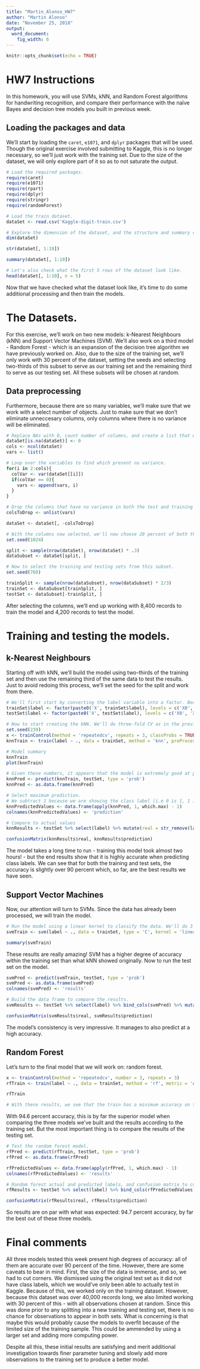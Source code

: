 ```yaml
---
title: "Martin_Alonso_HW7"
author: "Martin Alonso"
date: "November 25, 2018"
output: 
  word_document:
    fig_width: 6
---
```


```r
knitr::opts_chunk$set(echo = TRUE)
```

# HW7 Instructions
In this homework, you will use SVMs, kNN, and Random Forest algorithms for handwriting recognition, and compare their performance with the naïve Bayes and decision tree models you built in previous week.

## Loading the packages and data
We'll start by loading the `caret`, `e1071`, and `dplyr` packages that will be used. Though the original exercise involved submitting to Kaggle, this is no longer necessary, so we'll just work with the training set. 
Due to the size of the dataset, we will only explore part of it so as to not saturate the output. 

```r
# Load the required packages.
require(caret)
require(e1071)
require(rpart)
require(dplyr)
require(stringr)
require(randomForest)

# Load the train dataset. 
dataSet <- read.csv('Kaggle-digit-train.csv')

# Explore the dimension of the dataset, and the structure and summary of the first ten rows. 
dim(dataSet)

str(dataSet[, 1:10])

summary(dataSet[, 1:10])

# Let's also check what the first 5 rows of the dataset look like.
head(dataSet[, 1:10], n = 5)

```

Now that we have checked what the dataset look like, it's time to do some additional processing and then train the models. 

# The Datasets. 
For this exercise, we'll work on two new models: k-Nearest Neighbours (kNN) and Support Vector Machines (SVM). We'll also work on a third model - Random Forest - which is an expansion of the decision tree algorithm we have previously worked on. 
Also, due to the size of the training set, we'll only work with 30 percent of the dataset, setting the seeds and selecting two-thirds of this subset to serve as our training set and the remaining third to serve as our testing set. All these subsets will be chosen at random.  

## Data preprocessing
Furthermore, because there are so many variables, we'll make sure that we work with a select number of objects. Just to make sure that we don't eliminate unneccesary columns, only columns where there is no variance will be eliminated. 
```r
# Replace NAs with 0, count number of columns, and create a list that will populate the columns that sum 0. 
dataSet[is.na(dataSet)] <- 0
cols <- ncol(dataSet)
vars <- list()

# Loop over the variables to find which present no variance. 
for(i in 2:cols){
  colVar <- var(dataSet[[i]])
  if(colVar == 0){
    vars <- append(vars, i)
  }
}

# Drop the columns that have no variance in both the test and training set. 
colsToDrop <- unlist(vars)

dataSet <- dataSet[, -colsToDrop]

# With the columns now selected, we'll now choose 20 percent of both the training and testing datasets. 
set.seed(1024)

split <- sample(nrow(dataSet), nrow(dataSet) * .3)
dataSubset <- dataSet[split, ]

# Now to select the training and testing sets from this subset. 
set.seed(760)

trainSplit <- sample(nrow(dataSubset), nrow(dataSubset) * 2/3)
trainSet <- dataSubset[trainSplit, ]
testSet <- dataSubset[-trainSplit, ]
```

After selecting the columns, we'll end up working with 8,400 records to train the model and 4,200 records to test the model.

# Training and testing the models. 

## k-Nearest Neighbours
Starting off with kNN, we'll build the model using two-thirds of the training set and then use the remaining third of the same data to test the results. 
Just to avoid redoing this process, we'll set the seed for the split and work from there. 

```r
# We'll first start by converting the label variable into a factor. Because we are building a classifier that will determine the probability that a observation belongs to a certain number, we need to convert the labels into factors that can then be converted to variable names
trainSet$label <- factor(paste0('X', trainSet$label), levels = c('X0', 'X1', 'X2', 'X3', 'X4', 'X5', 'X6', 'X7', 'X8', 'X9'))
testSet$label <- factor(paste0('X', testSet$label), levels = c('X0', 'X1', 'X2', 'X3', 'X4', 'X5', 'X6', 'X7', 'X8', 'X9'))

# Now to start creating the kNN. We'll do three-fold CV as in the previous exercise. 
set.seed(239)
x <- trainControl(method = 'repeatedcv', repeats = 3, classProbs = TRUE)
knnTrain <- train(label ~ ., data = trainSet, method = 'knn', preProcess = c('center', 'scale'), trControl = x, metric = 'ROC', tuneLength = 3)

# Model summary
knnTrain
plot(knnTrain)

# Given these numbers, it appears that the model is extremely good at predicting the class label. Let's run the model on the test set. 
knnPred <- predict(knnTrain, testSet, type = 'prob')
knnPred <- as.data.frame(knnPred)

# Select maximum prediction.
# We subtract 1 because we are showing the class label (i.e 0 is 1, 1 is 2, and so on.)
knnPredictedValues <- data.frame(apply(knnPred, 1, which.max) - 1) 
colnames(knnPredictedValues) <- 'prediction'

# Compare to actual values
knnResults <- testSet %>% select(label) %>% mutate(real = str_remove(label, 'X')) %>% bind_cols(knnPredictedValues) %>% mutate(real = as.factor(real), prediction = as.factor(prediction))

confusionMatrix(knnResults$real, knnResults$prediction)
```

The model takes a long time to run - training this model took almost two hours! - but the end results show that it is highly accurate when predicting class labels. We can see that for both the training and test sets, the accuracy is slightly over 90 percent which, so far, are the best results we have seen. 

## Support Vector Machines

Now, our attention will turn to SVMs. Since the data has already been processed, we will train the model. 

```r
# Run the model using a linear kernel to classify the data. We'll do 3 k-fold cross validatiion. 
svmTrain <- svm(label ~ ., data = trainSet, type = 'C', kernel = 'linear', cross = 3, probability = TRUE)

summary(svmTrain)
```

These results are really amazing! SVM has a higher degree of accuracy within the training set than what kNN showed originally. 
Now to run the test set on the model. 

```r
svmPred <- predict(svmTrain, testSet, type = 'prob')
svmPred <- as.data.frame(svmPred)
colnames(svmPred) <- 'results'

# Build the data frame to compare the results. 
svmResults <- testSet %>% select(label) %>% bind_cols(svmPred) %>% mutate(real = factor(as.character(str_remove(label, 'X'))), prediction = factor(as.character(str_remove(results, 'X'))))

confusionMatrix(svmResults$real, svmResults$prediction)

```

The model's consistency is very impressive. It manages to also predict at a high accuracy. 

## Random Forest

Let's turn to the final model that we will work on: random forest. 

```r
x <- trainControl(method = 'repeatedcv', number = 3, repeats = 3)
rfTrain <- train(label ~ ., data = trainSet, method = 'rf', metric = 'Accuracy', trControl = x, type = 'C')

rfTrain

# With these results, we see that the train has a minimum accuracy on two variables sampled, but this increases once we reach 37.
```

With 94.6 percent accuracy, this is by far the superior model when comparing the three models we've built and the results according to the training set. But the most important thing is to compare the results of the testing set. 

```r
# Test the random forest model. 
rfPred <- predict(rfTrain, testSet, type = 'prob')
rfPred <- as.data.frame(rfPred)

rfPredictedValues <- data.frame(apply(rfPred, 1, which.max) - 1) 
colnames(rfPredictedValues) <- 'results'

# Random forest actual and predicted labels, and confusion matrix to comparte the model's prediciton capabilities.
rfResults <- testSet %>% select(label) %>% bind_cols(rfPredictedValues) %>% mutate(real = factor(as.character(str_remove(label, 'X'))), prediction = factor(results))

confusionMatrix(rfResults$real, rfResults$prediction)
```

So results are on par with what was expected: 94.7 percent accuracy, by far the best out of these three models. 

# Final comments
All three models tested this week present high degrees of accuracy: all of them are accurate over 90 percent of the time. However, there are some caveats to bear in mind. First, the size of the data is immense, and so, we had to cut corners. We dismissed using the original test set as it did not have class labels, which we would've only been able to actually test in Kaggle. Because of this, we worked only on the training dataset. 
However, because this dataset was over 40,000 records long, we also limited working with 30 percent of this - with all observations chosen at random. Since this was done prior to any splitting into a new training and testing set, there is no chance for observations to appear in both sets. What is concerning is that maybe this would probably cause the models to overfit because of the limited size of the training sample. This could be ammended by using a larger set and adding more computing power. 

Despite all this, these initial results are satisfying and merit additional investigation towards finer parameter tuning and slowly add more observations to the training set to produce a better model. 